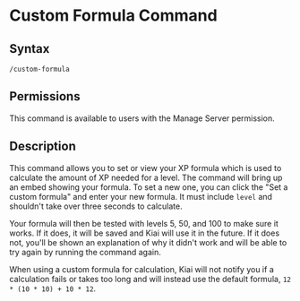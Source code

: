 # Custom Formula Command

## Syntax

```
/custom-formula
```

## Permissions

This command is available to users with the Manage Server permission.

## Description

This command allows you to set or view your XP formula which is used to calculate the amount of XP needed for a level. The command will bring up an embed showing your formula. To set a new one, you can click the "Set a custom formula" and enter your new formula. It must include `level` and shouldn't take over three seconds to calculate.

Your formula will then be tested with levels 5, 50, and 100 to make sure it works. If it does, it will be saved and Kiai will use it in the future. If it does not, you'll be shown an explanation of why it didn't work and will be able to try again by running the command again.

When using a custom formula for calculation, Kiai will not notify you if a calculation fails or takes too long and will instead use the default formula, `12 * (10 * 10) + 10 * 12`.
